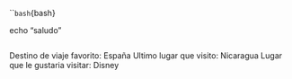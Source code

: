 ````bash
``{bash}

echo "saludo"
```
```
Destino de viaje favorito: España
Ultimo lugar que visito: Nicaragua
Lugar que le gustaria visitar: Disney


